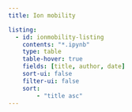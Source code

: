 ```yaml
---
title: Ion mobility

listing:
  - id: ionmobility-listing
    contents: "*.ipynb"
    type: table
    table-hover: true
    fields: [title, author, date]
    sort-ui: false
    filter-ui: false
    sort:
        - "title asc"
---
```


::: {#ionmobility-listing}
:::
